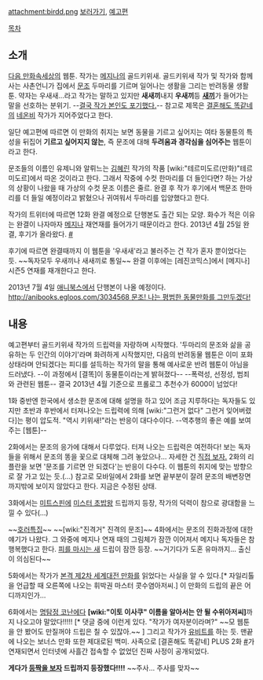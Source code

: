 attachment:birdd.png
[http://cartoon.media.daum.net/webtoon/view/myhomebird 보러가기], [http://cartoon.media.daum.net/webtoon/viewer/19463 예고편]

[[목차]]
== 소개 ==
[[다음 만화속세상]]의 웹툰. 작가는 [[메지나]]의 골드키위새. 골드키위새 작가 및 작가와 함께 사는 사촌언니가 집에서 [[문조]] 두마리를 기르며 일어나는 생활을 그리는 반려동물 생활툰. 약자는 우새새...라고 작가는 말하고 있지만 '''새새끼'''내지 '''우새끼'''등 '''[[새끼]]'''가 들어가는 말을 선호하는 분위기. --[http://blog.naver.com/PostView.nhn?blogId=gah89&logNo=90163322613 결국 작가 본인도 포기했다.]-- 참고로 제목은 [[결혼해도 똑같네]]의 [[네온비]] 작가가 지어주었다고 한다.

일단 예고편에 따르면 이 만화의 취지는 보면 동물을 기르고 싶어지는 여타 동물툰의 특성을 뒤집어 '''기르고 싶어지지 않는''', 즉 문조에 대해 '''두려움과 경각심을 심어주는''' 웹툰이라고 한다.

문조들의 이름인 유제니와 알뤼느는 [[김혜린]] 작가의 작품 [wiki:"테르미도르(만화)"테르미도르]에서 따온 것이라고 한다. 그래서 작중에 수컷 한마리를 더 들인다면? 하는 가상의 상황이 나왔을 때 가상의 수컷 문조 이름은 줄르. 완결 후 작가 후기에서 백문조 한마리를 더 들일 예정이라고 밝혔으나 귀여워서 두마리를 입양했다고 한다.

작가의 트위터에 따르면 12화 완결 예정으로 단행본도 출간 되는 모양. 화수가 적은 이유는 완결이 나자마자 [[메지나]] 재연재를 들어가기 때문이라고 한다. 2013년 4월 25일 완결, 후기가 올라왔다. [http://cartoon.media.daum.net/webtoon/viewer/20461 #] 

후기에 따르면 완결때까지 이 웹툰을 '우새새'라고 불러주는 건 작가 혼자 뿐이었다는 듯. ~~독자모두 우새끼나 새새끼로 통일~~ 완결 이후에는 [레진코믹스]에서 [메지나] 시즌5 연재를 재개한다고 한다.

2013년 7월 4일 [[애니북스]]에서 단행본이 나올 예정이다. [[http://anibooks.egloos.com/3034568 문조! 나는 평범한 동물만화를 그만두겠다!]]

== 내용 ==
예고편부터 골드키위새 작가의 드립력을 자랑하며 시작했다. '두마리의 문조와 삶을 공유하는 두 인간의 이야기'라며 화려하게 시작했지만, 다음의 반려동물 웹툰은 이미 포화 상태라며 안되겠다는 피디를 설득하는 작가의 말을 통해 예사로운 반려 웹툰이 아님을 드러냈다. --이 과정에서 [결똑]이 동물툰이라는게 밝혀졌다-- --폭력성, 선정성, 범죄와 관련된 웹툰-- 결국 2013년 4월 기준으로 프롤로그 추천수가 6000이 넘었다!

1화 중반엔 한국에서 생소한 문조에 대해 설명을 하고 있어 조금 지루하다는 독자들도 있지만 초반과 후반에서 터져나오는 드립력에 의해 [wiki:"그런거 없다" 그런거 잊어버렸다]는 평이 압도적. "역시 키위새!"라는 반응이 대다수이다. --역추행의 좋은 예를 보여주는 [웹툰]--

2화에서는 문조의 응가에 대해서 다루었다. 터져 나오는 드립력은 여전하다! 보는 독자들을 위해서 문조의 똥을 꽃으로 대체해 그려 놓았으나… 자세한 건 [http://cartoon.media.daum.net/webtoon/viewer/19593 직접 보자.] 2화의 리플란을 보면 '문조를 기르면 안 되겠다'는 반응이 다수다. 이 웹툰의 취지에 맞는 방향으로 잘 가고 있는 듯.(…) 참고로 모바일에서 2화를 보면 끝부분이 잘려 문조의 배변장면까지밖에 보이지 않았다고 한다. 지금은 수정된 상태.

3화에서는 [[미트스핀]]에 [[미스터 초밥왕]] 드립까지 등장, 작가의 덕력이 참으로 광대함을 느낄 수 있다(…)

~~[[호러]]특집~~ ~~[wiki:"진격거" 진격의 문조]~~ 4화에서는 문조의 진화과정에 대한 얘기가 나왔다. 그 와중에 메지나 연재 때의 그림체가 잠깐 이어져서 메지나 독자들은 참 행복했다고 한다. [[피를 마시는 새]] 드립이 잠깐 등장. ~~거기다가 도혼 유마까지... 출신이 의심된다~~

5화에서는 작가가 [[본격 제2차 세계대전 만화]]를 읽었다는 사실을 알 수 있다.[* 자일리톨을 언급할 때 오른쪽에 나오는 휘박권 마스터 콧수염아저씨.] 이 만화의 드립의 끝은 어디까지인가…

6화에서는 [[명탐정 코난]]에다 '''[wiki:"이토 이사쿠" 이름을 알아서는 안 될 수위아저씨]'''까지 나오고야 말았다!!!!! [* 댓글 중에 이런게 있다. "작가가 여자분이라며?" ~~모 웹툰을 안 봤어도 만질꺼야 드립은 칠 수 있잖아.~~ ] 그리고 작가가 [[유비트]]를 하는 듯. 맨끝에 나오는 보너스 만화 또한 제대로된 백미. 사족으로 [결혼해도 똑같네] PLUS 2화 [http://cartoon.media.daum.net/webtoon/viewer/19959 #]가 연재되면서 인터넷에 사흘간 접속할 수 없었던 진짜 사정이 공개되었다.

'''게다가 [[등짝을 보자]] 드립까지 등장했다!!!!''' ~~주사... 주사를 맞자~~
